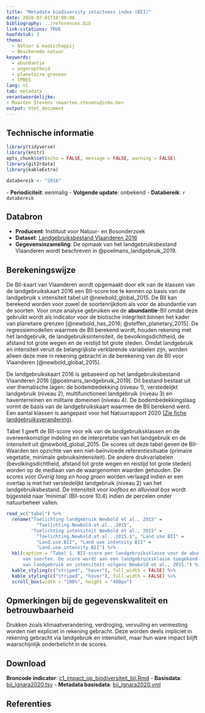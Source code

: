 ```yaml
---
title: "Metadata biodiversity intactness index (BII)"
date: 2020-07-01T10:00:00
bibliography: ../references.bib
link-citations: TRUE
hoofdstuk: 3
thema:
  - Natuur & maatschappij
  - Beschermde natuur
keywords:
  - abundantie
  - ongereptheid
  - planetaire grenzen
  - IPBES
lang: nl
tab: metadata
verantwoordelijke:
- Maarten Stevens <maarten.stevens@inbo.be>
output: html_document
---
```

## Technische informatie

```r
library(tidyverse)
library(knitr)
opts_chunk$set(echo = FALSE, message = FALSE, warning = FALSE)
library(git2rdata)
library(kableExtra)
```

```r
databereik <- "2016"
```
\- **Periodiciteit**: eenmalig
\- **Volgende update**: onbekend
\- **Databereik**: `r databereik`

## Databron

- **Producent**: Instituut voor Natuur- en Bosonderzoek
- **Dataset**: [Landgebruiksbestand Vlaanderen 2016](https://www.geopunt.be/catalogus/datasetfolder/78e82101-8fbc-4a75-b649-b208df2b77be)
- **Gegevensinzameling**: De opmaak van het landgebruiksbestand Vlaanderen wordt beschreven in @poelmans_landgebruik_2019.

## Berekeningswijze

De BII-kaart van Vlaanderen wordt opgemaakt door elk van de klassen van de landgebruikskaart 2016 een BII-score toe te kennen op basis van de landgebruik x intensiteit tabel uit @newbold_global_2015.
De BII kan berekend worden voor zowel de soortenrijkdom als voor de abundantie van de soorten.
Voor onze analyse gebruiken we de **abundantie**-BII omdat deze gebruikt wordt als indicator voor de biotische
integriteit binnen het kader van planetaire grenzen [@newbold_has_2016; @steffen_planetary_2015].
De regressiemodellen waarmee de BII berekend wordt, houden rekening met het landgebruik, de landgebruiksintensiteit, de bevolkingsdichtheid, de afstand tot grote wegen en de reistijd tot grote steden.
Omdat landgebruik en intensiteit veruit de belangrijkste verklarende variabelen zijn, worden alleen deze mee in rekening gebracht in de berekening van de BII voor Vlaanderen [@newbold_global_2015].

De landgebruikskaart 2016 is gebaseerd op het landgebruiksbestand Vlaanderen 2016 [@poelmans_landgebruik_2019].
Dit bestand bestaat uit vier thematische lagen: de bodembedekking (niveau 1), verstedelijkt landgebruik (niveau 2), multifunctioneel landgebruik (niveau 3) en haventerreinen en militaire domeinen (niveau 4).
De bodembedekkingslaag vormt de basis van de landgebruikskaart waarmee de BII berekend werd. 
Een aantal klassen is aangepast voor het Natuurrapport 2020 [(Zie fiche landgebruiksverandering)](https://www.vlaanderen.be/inbo/backgroundindicatoren/landgebruiksverandering-ecosysteemvoorraad-landgebruiksbestand-vlaanderen).

Tabel 1 geeft de BII-score voor elk van de landgebruiksklassen en de overeenkomstige indeling en de interpretatie van het landgebruik en de intensiteit uit @newbold_global_2015.
De scores uit deze tabel geven de BII-Waarden ten opzichte van een niet-beïnvloede referentiesituatie (primaire vegetatie, minimale gebruiksintensiteit). 
De andere drukvariabelen (bevolkingsdichtheid, afstand tot grote wegen en reistijd tot grote steden) worden op de mediaan van de waargenomen waarden gehouden.
De scores voor *Overig laag en hoog groen* worden verlaagd indien er een overlap is met het verstedelijkt landgebruik (niveau 2) van het landgebruiksbestand.
De intensiteit voor *loofbos* en *alluviaal bos* wordt bijgesteld naar 'minimal' (BII-score 10.4) indien de percelen onder natuurbeheer vallen.

```r
read_vc("tabel") %>%
  rename("Toelichting landgebruik Newbold et al., 2015" =
           "Toelichting.Newbold.et.al...2015",
         "Toelichting intensiteit Newbold et al., 2015" =
           "Toelichting.Newbold.et.al...2015.1", "Land use BII" =
           "Land.use.BII", "Land use intensity BII" =
           "Land.use.intensity.BII") %>%
  kbl(caption = "Tabel 1. BII-score per landgebruiksklasse voor de abundantie
      van soorten. De score wordt aan een landgebruiksklasse toegekend op basis
      van landgebruik en intensiteit volgens Newbold et al., 2015.") %>%
  kable_styling(c("striped", "hover"), full_width = FALSE) %>%
  kable_styling(c("striped", "hover"), full_width = FALSE) %>%
  scroll_box(width = "100%", height = "400px")
```

## Opmerkingen bij de gegevenskwaliteit en betrouwbaarheid

Drukken zoals klimaatverandering, verdroging, vervuiling en vermesting worden niet expliciet in rekening gebracht.
Deze worden deels impliciet in rekening gebracht via landgebruik en intensiteit, maar hun ware impact blijft waarschijnlijk onderbelicht in de scores.

## Download

**Broncode indicator**:
[c1_impact_op_biodiversiteit_bii.Rmd](../c1_impact_op_biodiversiteit_bii/c1_impact_op_biodiversiteit_bii.Rmd)
- **Basisdata**: [bii_lgnara2020.tsv](../c1_impact_op_biodiversiteit_bii/bii_lgnara2020.tsv)
- **Metadata basisdata**: [bii_lgnara2020.yml](../c1_impact_op_biodiversiteit_bii/bii_lgnara2020.yml)

## Referenties
